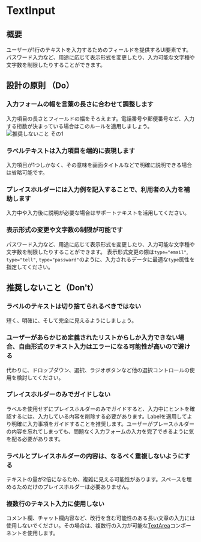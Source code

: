
<Meta title="TextInput" of={TextInputStories} />

# TextInput

<Canvas>
  <Story of={Component} />
</Canvas>

<Controls of={Component} />

## 概要
ユーザーが1行のテキストを入力するためのフィールドを提供するUI要素です。
パスワード入力など、用途に応じて表示形式を変更したり、入力可能な文字種や文字数を制限したりすることができます。

## 設計の原則 （Do）

### 入力フォームの幅を言葉の長さに合わせて調整します
入力項目の長さとフィールドの幅をそろえます。電話番号や郵便番号など、入力する桁数が決まっている場合はこのルールを適用しましょう。
![推奨しないこと その1](/storybook/images/textarea_01.jpg)

### ラベルテキストは入力項目を端的に表現します
入力項目が1つしかなく、その意味を画面タイトルなどで明確に説明できる場合は省略可能です。

### プレイスホルダーには入力例を記入することで、利用者の入力を補助します
入力中や入力後に説明が必要な場合はサポートテキストを活用してください。

### 表示形式の変更や文字数の制限が可能です
パスワード入力など、用途に応じて表示形式を変更したり、入力可能な文字種や文字数を制限したりすることができます。
表示形式変更の際は`type="email"`, `type="tell"`, `type="passward"`のように、入力されるデータに最適な`type`属性を指定してください。

## 推奨しないこと（Don't）

### ラベルのテキストは切り捨てられるべきではない
短く、明確に、そして完全に見えるようにしましょう。

### ユーザーがあらかじめ定義されたリストからしか入力できない場合、自由形式のテキスト入力はエラーになる可能性が高いので避ける
代わりに、ドロップダウン、選択、ラジオボタンなど他の選択コントロールの使用を検討してください。

### プレイスホルダーのみでガイドしない
ラベルを使用せずにプレイスホルダーのみでガイドすると、入力中にヒントを確認するには、入力している内容を削除する必要があります。Labelを適用してより明確に入力事項をガイドすることを推奨します。ユーザーがプレースホルダーの内容を忘れてしまっても、問題なく入力フォームの入力を完了できるように気を配る必要があります。

### ラベルとプレイスホルダーの内容は、なるべく重複しないようにする
テキストの量が2倍になるため、複雑に見える可能性があります。スペースを埋めるためだけのプレイスホルダーは必要ありません。

### 複数行のテキスト入力に使用しない
コメント欄、チャット欄内容など、改行を含む可能性のある長い文章の入力には使用しないでください。その場合は、複数行の入力が可能な[TextArea](/docs/components-textarea--docs)コンポーネントを使用します。